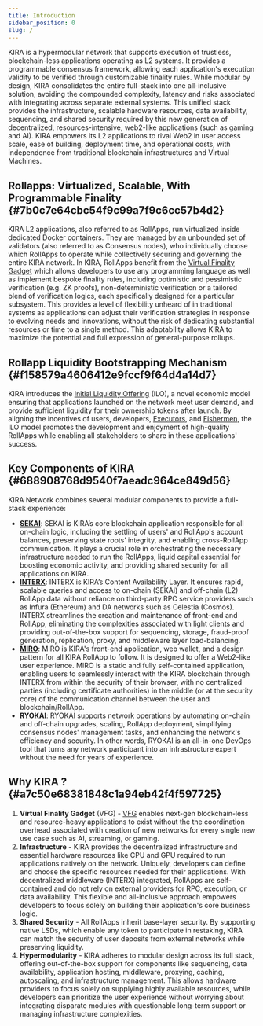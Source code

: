 ```yaml
---
title: Introduction
sidebar_position: 0
slug: /
---
```





KIRA is a hypermodular network that supports execution of trustless, blockchain-less applications operating as L2 systems. It provides a programmable consensus framework, allowing each application's execution validity to be verified through customizable finality rules. While modular by design, KIRA consolidates the entire full-stack into one all-inclusive solution, avoiding the compounded complexity, latency and risks associated with integrating across separate external systems. This unified stack provides the infrastructure, scalable hardware resources, data availability, sequencing, and shared security required by this new generation of decentralized, resources-intensive, web2-like applications (such as gaming and AI). KIRA empowers its L2 applications to rival Web2 in user access scale, ease of building, deployment time, and operational costs, with independence from traditional blockchain infrastructures and Virtual Machines.


## Rollapps: Virtualized, Scalable, With Programmable Finality {#7b0c7e64cbc54f9c99a7f9c6cc57b4d2}


KIRA L2 applications, also referred to as RollApps, run virtualized inside dedicated Docker containers. They are managed by an unbounded set of validators (also referred to as Consensus nodes), who individually choose which RollApps to operate while collectively securing and governing the entire KIRA network. In KIRA, RollApps benefit from the [Virtual Finality Gadget](/learn/what-is-kira/layer-2/virtual-finality-gadget) which allows developers to use any programming language as well as implement bespoke finality rules, including optimistic and pessimistic verification (e.g. ZK proofs), non-deterministic verification or a tailored blend of verification logics, each specifically designed for a particular subsystem. This provides a level of flexibility unheard of in traditional systems as applications can adjust their verification strategies in response to evolving needs and innovations, without the risk of dedicating substantial resources or time to a single method. This adaptability allows KIRA to maximize the potential and full expression of general-purpose rollups. 


## Rollapp Liquidity Bootstrapping Mechanism  {#f158579a4606412e9fccf9f64d4a14d7}


KIRA introduces the [Initial Liquidity Offering](/learn/kira’s-economics/initial-liquidity-offering) (ILO), a novel economic model ensuring that applications launched on the network meet user demand, and provide sufficient liquidity for their ownership tokens after launch. By aligning the incentives of users, developers, [Executors](/learn/glossary#feafa1b612854a9db40223bc3eeec3eb), and [Fishermen](/learn/glossary#28e654b37c964ea79c36135ff0986a20), the ILO model promotes the development and enjoyment of high-quality RollApps while enabling all stakeholders to share in these applications' success.


## Key Components of KIRA {#688908768d9540f7aeadc964ce849d56}


KIRA Network combines several modular components to provide a full-stack experience:

- [**SEKAI**](/learn/what-is-kira/backend---sekai/overview): SEKAI is KIRA’s core blockchain application responsible for all on-chain logic, including the settling of users' and RollApp's account balances, preserving state roots’ integrity, and enabling cross-RollApp communication. It plays a crucial role in orchestrating the necessary infrastructure needed to run the RollApps, liquid capital essential for boosting economic activity, and providing shared security for all applications on KIRA.
- [**INTERX**](/learn/what-is-kira/middleware---interx/overview): INTERX is KIRA’s Content Availability Layer. It ensures rapid, scalable queries and access to on-chain (SEKAI) and off-chain (L2) RollApp data without reliance on third-party RPC service providers such as Infura (Ethereum) and DA networks such as Celestia (Cosmos). INTERX streamlines the creation and maintenance of front-end and RollApp, eliminating the complexities associated with light clients and providing out-of-the-box support for sequencing, storage, fraud-proof generation, replication, proxy, and middleware layer load-balancing.
- [**MIRO**](/learn/what-is-kira/frontend---miro): MIRO is KIRA's front-end application, web wallet, and a design pattern for all KIRA RollApp to follow. It is designed to offer a Web2-like user experience. MIRO is a static and fully self-contained application, enabling users to seamlessly interact with the KIRA blockchain through INTERX from within the security of their browser, with no centralized parties (including certificate authorities) in the middle (or at the security core) of the communication channel between the user and blockchain/RollApp.
- [**RYOKAI**](/learn/what-is-kira/orchestrator---ryokai): RYOKAI supports network operations by automating on-chain and off-chain upgrades, scaling, RollApp deployment, simplifying consensus nodes' management tasks, and enhancing the network's efficiency and security. In other words, RYOKAI is an all-in-one DevOps tool that turns any network participant into an infrastructure expert without the need for years of experience.

## Why KIRA ? {#a7c50e68381848c1a94eb42f4f597725}

1. **Virtual Finality Gadget** (VFG) - [VFG](/learn/what-is-kira/layer-2/virtual-finality-gadget) enables next-gen blockchain-less and resource-heavy applications to exist without the the coordination overhead associated with creation of new networks for every single new use case such as AI, streaming, or gaming.
2. **Infrastructure** - KIRA provides the decentralized infrastructure and essential hardware resources like CPU and GPU required to run applications natively on the network. Uniquely, developers can define and choose the specific resources needed for their applications. With decentralized middleware (INTERX) integrated, RollApps are self-contained and do not rely on external providers for RPC, execution, or data availability. This flexible and all-inclusive approach empowers developers to focus solely on building their application's core business logic.
3. **Shared Security** - All RollApps inherit base-layer security. By supporting native LSDs, which enable any token to participate in restaking, KIRA can match the security of user deposits from external networks while preserving liquidity.
4. **Hypermodularity** - KIRA adheres to modular design across its full stack, offering out-of-the-box support for components like sequencing, data availability, application hosting, middleware, proxying, caching, autoscaling, and infrastructure management. This allows hardware providers to focus solely on supplying highly available resources, while developers can prioritize the user experience without worrying about integrating disparate modules with questionable long-term support or managing infrastructure complexities.
